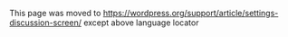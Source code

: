 {{Languages|
{{en|Settings Discussion Screen}}
{{ja|Settings Discussion SubPanel}}
{{pt-br|Sub-Painel Discussão}}
{{zh-cn|设置 讨论页面}}
}}

This page was moved to https://wordpress.org/support/article/settings-discussion-screen/ except above language locator
<!--
__NOTOC__

==Settings &rarr; Discussion==
[[Image:options-discussion1.png|320px|right|Settings Discussion Screen]]
The [[Settings Discussion Screen]] allows you to set the options concerning [[Glossary#Comments|comments]] (also called discussion).  It is here the administrator decides if comments are allowed, if [[Glossary#PingBack|pingbacks]] and [[Glossary#Trackback|trackbacks]] are acceptable, and what constitutes [[Combating Comment Spam|Comment Spam]].  On this Screen you also control the circumstances under which your blog sends you e-mail notification of certain events at your site.

Back to [[Administration Screens]].

==Discussion Settings==
 
;Default article setting : These settings may be overridden for individual articles.
:*'''Attempt to notify any blogs linked to from the article''' - If you check this box, WordPress will send out a [[Glossary#Ping|ping]] to a site or article you have [http://en.wikipedia.org/wiki/Hyperlink linked] to in your post. Your mention of their site or article will show up in the comment section of their site, if that site allows [[Glossary#PingBack|pingbacks]]. The notification occurs during the process of publishing your article to the internet.  An article with many hyperlinks will slow the posting process as WordPress contacts all of the sites before the post is published.

:*'''Allow link notifications from other blogs (pingbacks and trackbacks)''' - Check this box so WordPress to accepts or declines the [[Glossary#Ping|pings]] from other sites which may reference your site or an article on your site. If this box is checked, [[Glossary#PingBack|pingbacks]] and [[Glossary#Trackback|trackbacks]] will appear in the comments section of your posts.

:*'''Allow people to post comments on new articles''' - Check this box if you wish to allow comments to your posts. Remember that this can be overridden for individual articles.  Comments can also be controlled by making an article [[Writing Posts#Basic Post Editing Screen|PRIVATE]], which requires the appropriate password before a comment is allowed.  If you don't wish to allow comments uncheck this setting.

;Other comment settings : 
:*'''Comment author must fill out name and e-mail''' - Check this box as a way to force spammers to do a bit of extra work. In reality, the name and e-mail address are not verified in any way prior to the comment being submitted. Most legitimate commenters are more than willing to fill out a name and e-mail address.
:*'''Users must be registered and logged in to comment''' - If this checkbox is checked, only logged in ''registered users'' will be able to write comments on your site.
:*'''Automatically close comments on articles older than [X] days''' - Check the box and enter the number of days (e.g. 14 days) after which WordPress will automatically flag eligible posts so that no more comments are accepted.
:*'''Enable threaded (nested) comments [X] levels deep''' - Check this box to enable threaded comments, then from the drop-down box, select the number of levels deep (maximum of 10 levels) you will allow for nested comments.  Note that themes need to be specially coded to properly display threaded comments.
:*'''Break comments into pages with [X] top level comments per page and the [last/first] page displayed by default.  Comments should be displayed with the [older/newer] comments at the top of each page''' - Check this box to cause comments to display in a paginated format with the specified number of comments per page.  In addition, specify if the pages should be ordered "first to last" or "last to first", and within each page, whether the oldest, or newest, comment is to be displayed first.

;Email me whenever : These two settings give you control of when authors and administrators receive notification that comments have been made, or that comments are held for moderation.  Please note that the use of "me" refers to either a post author or the administrator (person whose email address is used for admin purposes).

:*'''Anyone posts a comment''' - Check this box so that every single comment posted will generate an email to the author of that post. Be warned that if your posts receive a large number of comments, post authors may find a very full email Inbox. If you wish to micromanage comments, then by all means, activate this setting by checking the box.
:*'''A comment is held for moderation''' - Check this box if you want WordPress to send notification that a comment is being held for moderation.  The email notification is sent to the E-mail address listed in the [[Administration_Screens|Administration]] > [[Administration_Screens#General|Settings]] > [[Settings_General_Screen|General]]  Screen. This is useful if your blog has multiple authors and each author is authorized to allow or decline comments.  That way, you, the owner of the site, can review what comments are being allowed or denied.

;Before a comment appears : These settings provide you even more control over the instances of when and how comments are posted.

:*'''An administrator must always approve the comment''' - Select this option to force comments to be approved by a blog user or owner having the proper [[Roles_and_Capabilities|Role]] to approve comments, even if the comments appear to be spam .  See the Comment Moderation options below regarding spam.

:*'''Comment author must have a previously approved comment''' - Check the box to insure comments are only posted if the comment author's email address matches the address of a previously approved comment, otherwise, the comment is held for moderation.  Comments from blacklisted email addresses (those listed in the Local Spam Words Text Box) are held for moderation regardless of whitelist status. 

;Comment Moderation : In the [[Comment Moderation]] section you specify these options to help you deal with [[Comment Spam]]. 
:* '''Hold a comment in the queue if it contains [X] or more links (A common characteristic of comment spam is a large number of hyperlinks.)''' - Not too long ago, comment spammers would have five, ten, or more hyperlinks in their comment spam. This made it very easy for bloggers to quickly screen comments but spammers recognized that and commonly use only one or two hyperlinks. You can enter a number in this box to tell WordPress how many links you allow in a comment before holding it for moderation.

:* '''When a comment contains any of these words in its content, name, URL, e-mail, or IP, it will be held in the moderation queue. One word or IP per line. It will match inside words, so "press" will match "WordPress" ''' -  In this text box you can add your own spam words which will filter the comments when posted. For an extensive and updated list of frequently used spam words and phrases click the link to the article on [[Spam Words]]; consider adding these to your own list.

;Comment Blacklist :
:*''' When a comment contains any of these words in its content, name, URL, e-mail, or IP, it will be marked as spam. One word or IP per line. It will match inside words, so "press" will match "WordPress"'''.  This text box acts the same as "When a comment conatins any of these words..." except comments which match these words will be '''deleted without warning'''. You may want to use this as a last resort, as genuine comments can end up deleted (WordPress 1.5 and later)

===Avatars===
:An avatar is an image that follows you from weblog to weblog appearing beside your name when you comment on avatar enabled sites. Here you can enable the display of avatars for people who comment on your blog. By default WordPress uses Gravatars — short for Globally Recognized Avatars — for the pictures that show up next to comments. Plugins may override this.

; Avatar display :
:*'''Don’t show Avatars''' - Check this radio button to suppress avatar display in comments.
:*'''Show Avatars''' - Check this so comment author avatars are displayed along with the comments.

;Maximum Rating : This setting controls (or limits) the 'highest' level or rating of gravatar you allow to be displayed.  
:*'''G — Suitable for all audiences'''
:*'''PG — Possibly offensive, usually for audiences 13 and above'''
:*'''R — Intended for adult audiences above 17'''
:*'''X — Even more mature than above'''

;Default Avatar : For users without a custom avatar of their own, you can either display a generic logo or a generated one based on their e-mail address.
:*'''Mystery Man'''
:*'''Blank'''
:*'''Gravatar Logo'''
:*'''Identicon (Generated)
:*'''Wavatar (Generated)
:*'''MonsterID (Generated)
:*'''Retro (Generated)

===Save Changes===
:Click the '''Save Changes''' button to ensure any changes you have made to your Settings are saved to your database.  Once you click the button, a confirmation text box will appear at the top of the page telling you your settings have been saved.

== Changelog ==
* [[Version 2.7|2.7]] : Added threaded comments, paged and display order settings.
* 2.? : Added [[#Avatars|Avatars]] settings.

{{Administration Screens Footer}}

[[Category:Administration Screens]]
[[Category:Getting Started]]
[[Category:UI Link]]
-->